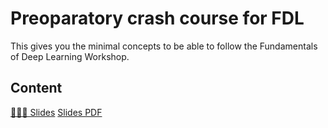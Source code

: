 # Preoparatory crash course for FDL

This gives you the minimal concepts to be able to follow the Fundamentals of Deep Learning Workshop.


## Content

[👨🏻‍🏫 Slides]({{< var base_url>}}slides/Course6/slides.html){.btn .btn-outline-primary .btn role="button"} 
[Slides PDF]({{< var base_url>}}slides/Course6/slides.pdf){.btn .btn-outline-secondary .btn role="button"} 
